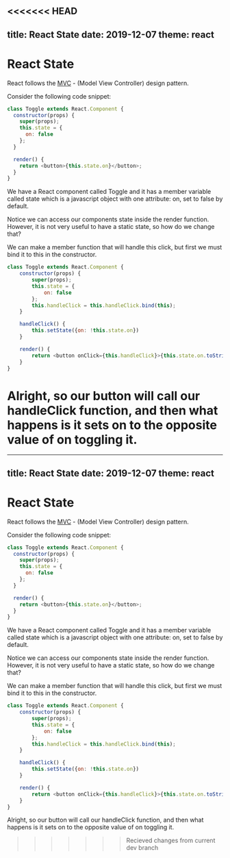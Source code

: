 <<<<<<< HEAD
---
title: React State
date: 2019-12-07
theme: react
---

# React State

React follows the [MVC](https://www.geeksforgeeks.org/mvc-design-pattern/) - (Model View Controller) design pattern.

Consider the following code snippet:

```js
class Toggle extends React.Component {
  constructor(props) {
    super(props);
    this.state = {
      on: false
    };
  }

  render() {
    return <button>{this.state.on}</button>;
  }
}
```

We have a React component called Toggle and it has a member variable called state which is a javascript object with one attribute: on, set to false by default.

Notice we can access our components state inside the render function. However, it is not very useful to have a static state, so how do we change that?

We can make a member function that will handle this click, but first we must bind it to this in the constructor.

```js live=true
class Toggle extends React.Component {
    constructor(props) {
        super(props);
        this.state = {
            on: false
        };
        this.handleClick = this.handleClick.bind(this);
    }

    handleClick() {
        this.setState({on: !this.state.on})
    }

    render() {
        return <button onClick={this.handleClick}>{this.state.on.toString()}</button>
    }
}
```

Alright, so our button will call our handleClick function, and then what happens is it sets on to the opposite value of on toggling it.
=======
---
title: React State
date: 2019-12-07
theme: react
---

# React State

React follows the [MVC](https://www.geeksforgeeks.org/mvc-design-pattern/) - (Model View Controller) design pattern.

Consider the following code snippet:

```js
class Toggle extends React.Component {
  constructor(props) {
    super(props);
    this.state = {
      on: false
    };
  }

  render() {
    return <button>{this.state.on}</button>;
  }
}
```

We have a React component called Toggle and it has a member variable called state which is a javascript object with one attribute: on, set to false by default.

Notice we can access our components state inside the render function. However, it is not very useful to have a static state, so how do we change that?

We can make a member function that will handle this click, but first we must bind it to this in the constructor.

```js live=true
class Toggle extends React.Component {
    constructor(props) {
        super(props);
        this.state = {
            on: false
        };
        this.handleClick = this.handleClick.bind(this);
    }

    handleClick() {
        this.setState({on: !this.state.on})
    }

    render() {
        return <button onClick={this.handleClick}>{this.state.on.toString()}</button>
    }
}
```

Alright, so our button will call our handleClick function, and then what happens is it sets on to the opposite value of on toggling it.
>>>>>>> Recieved changes from current dev branch

